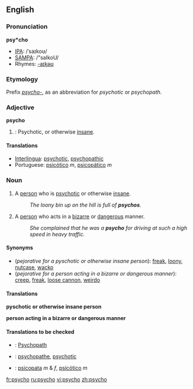==English==

===Pronunciation===
'''psy*cho'''
*[[IPA]]: /ˈsaɪkoʊ/
*[[SAMPA]]: /"saIkoU/
*Rhymes: [[Rhymes:English:-aɪkəʊ|-aɪkəʊ]]

===Etymology===
Prefix ''[[psycho-]]'', as an abbreviation for ''psychotic'' or ''psychopath''.

===Adjective===
'''psycho'''

# {{colloquial}}: Psychotic, or otherwise [[insane]].

====Translations====
*[[Interlingua]]: [[psychotic]], [[psychopathic]]
*Portuguese: [[psicótico]] ''m'', [[psicopático]] ''m''

===Noun===
{{en-noun}}

# {{cattag|pejorative|slang}} A [[person]] who is [[psychotic]] or otherwise [[insane]].
#:''The loony bin up on the hill is full of '''psychos'''.''
# {{cattag|pejorative|slang}} A [[person]] who acts in a [[bizarre]] or [[dangerous]] manner.
#:''She complained that he was a '''psycho''' for driving at such a high speed in heavy traffic.''

====Synonyms====
*(''pejorative for a pyschotic or otherwise insane person''): [[freak]], [[loony]], [[nutcase]], [[wacko]]
*(''pejorative for a person acting in a bizarre or dangerous manner''): [[creep]], [[freak]], [[loose cannon]], [[weirdo]]

====Translations====
'''pyschotic or otherwise insane person'''
{{top}}
{{mid}}
{{bottom}}

'''person acting in a bizarre or dangerous manner'''
{{top}}
{{mid}}
{{bottom}}

====Translations to be checked====
{{checktrans}}
*{{ttbc|German}}: [[Psychopath]]
*{{ttbc|Interlingua}}: [[psychopathe]], [[psychotic]]
*{{ttbc|Portuguese}}: [[psicopata]] ''m'' & ''f'', [[psicótico]] ''m''

[[fr:psycho]]
[[ru:psycho]]
[[vi:psycho]]
[[zh:psycho]]
